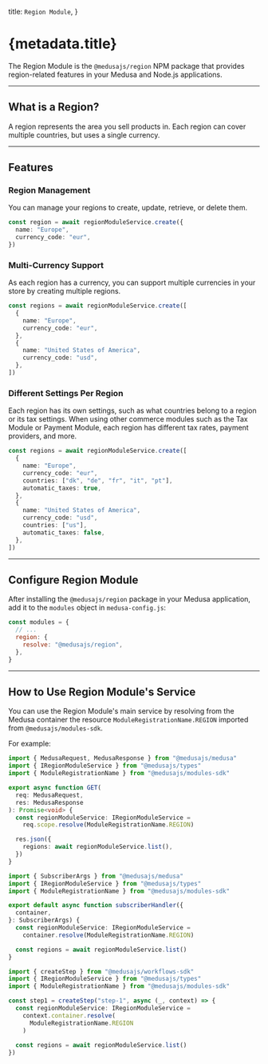 
  title: `Region Module`,
}

# {metadata.title}

The Region Module is the `@medusajs/region` NPM package that provides region-related features in your Medusa and Node.js applications.

---

## What is a Region?

A region represents the area you sell products in. Each region can cover multiple countries, but uses a single currency.

---

## Features

### Region Management

You can manage your regions to create, update, retrieve, or delete them.

```ts
const region = await regionModuleService.create({
  name: "Europe",
  currency_code: "eur",
})
```

### Multi-Currency Support

As each region has a currency, you can support multiple currencies in your store by creating multiple regions.

```ts
const regions = await regionModuleService.create([
  {
    name: "Europe",
    currency_code: "eur",
  },
  {
    name: "United States of America",
    currency_code: "usd",
  },
])
```

### Different Settings Per Region

Each region has its own settings, such as what countries belong to a region or its tax settings. When using other commerce modules such as the Tax Module or Payment Module, each region has different tax rates, payment providers, and more.

```ts
const regions = await regionModuleService.create([
  {
    name: "Europe",
    currency_code: "eur",
    countries: ["dk", "de", "fr", "it", "pt"],
    automatic_taxes: true,
  },
  {
    name: "United States of America",
    currency_code: "usd",
    countries: ["us"],
    automatic_taxes: false,
  },
])
```

---

## Configure Region Module

After installing the `@medusajs/region` package in your Medusa application, add it to the `modules` object in `medusa-config.js`:

```js title="medusa-config.js"
const modules = {
  // ...
  region: {
    resolve: "@medusajs/region",
  },
}
```

---

## How to Use Region Module's Service

You can use the Region Module's main service by resolving from the Medusa container the resource `ModuleRegistrationName.REGION` imported from `@medusajs/modules-sdk`.

For example:

<CodeTabs groupId="resource-type">
  <CodeTab label="API Route" value="api-route">

  ```ts title="src/api/store/custom/route.ts"
  import { MedusaRequest, MedusaResponse } from "@medusajs/medusa"
  import { IRegionModuleService } from "@medusajs/types"
  import { ModuleRegistrationName } from "@medusajs/modules-sdk"

  export async function GET(
    req: MedusaRequest,
    res: MedusaResponse
  ): Promise<void> {
    const regionModuleService: IRegionModuleService =
      req.scope.resolve(ModuleRegistrationName.REGION)

    res.json({
      regions: await regionModuleService.list(),
    })
  }
  ```

  </CodeTab>
  <CodeTab label="Subscriber" value="subscribers">

  ```ts title="src/subscribers/custom-handler.ts"
  import { SubscriberArgs } from "@medusajs/medusa"
  import { IRegionModuleService } from "@medusajs/types"
  import { ModuleRegistrationName } from "@medusajs/modules-sdk"

  export default async function subscriberHandler({
    container,
  }: SubscriberArgs) {
    const regionModuleService: IRegionModuleService =
      container.resolve(ModuleRegistrationName.REGION)

    const regions = await regionModuleService.list()
  }
  ```

  </CodeTab>
  <CodeTab label="Workflow Step" value="workflow-step">

  ```ts title="src/workflows/hello-world/step1.ts"
  import { createStep } from "@medusajs/workflows-sdk"
  import { IRegionModuleService } from "@medusajs/types"
  import { ModuleRegistrationName } from "@medusajs/modules-sdk"

  const step1 = createStep("step-1", async (_, context) => {
    const regionModuleService: IRegionModuleService =
      context.container.resolve(
        ModuleRegistrationName.REGION
      )
    
    const regions = await regionModuleService.list()
  })
  ```

  </CodeTab>
</CodeTabs>
